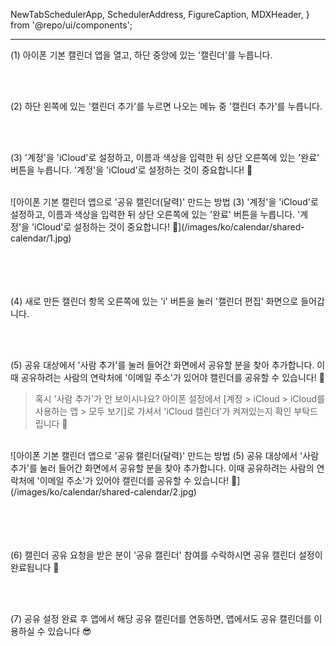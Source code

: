   NewTabSchedulerApp,
  SchedulerAddress,
  FigureCaption,
  MDXHeader,
} from '@repo/ui/components';

---

(1) 아이폰 기본 캘린더 앱을 열고, 하단 중앙에 있는 '캘린더'를 누릅니다.

<br />
<br />

(2) 하단 왼쪽에 있는 '캘린더 추가'를 누르면 나오는 메뉴 중 '캘린더 추가'를 누릅니다.

<br />
<br />

(3) '계정'을 'iCloud'로 설정하고, 이름과 색상을 입력한 뒤 상단 오른쪽에 있는 '완료' 버튼을 누릅니다. '계정'을 'iCloud'로 설정하는 것이 중요합니다! 📌

<br />

<FigureCaption caption="'계정'을 'iCloud'로 설정하는 것이 중요합니다! 📌">
  ![아이폰 기본 캘린더 앱으로 '공유 캘린더(달력)' 만드는 방법 (3) '계정'을
  'iCloud'로 설정하고, 이름과 색상을 입력한 뒤 상단 오른쪽에 있는 '완료' 버튼을
  누릅니다. '계정'을 'iCloud'로 설정하는 것이 중요합니다!
  📌](/images/ko/calendar/shared-calendar/1.jpg)
</FigureCaption>

<br />
<br />
<br />
<br />
<br />

(4) 새로 만든 캘린더 항목 오른쪽에 있는 'i' 버튼을 눌러 '캘린더 편집' 화면으로 들어갑니다.

<br />
<br />

(5) 공유 대상에서 '사람 추가'를 눌러 들어간 화면에서 공유할 분을 찾아 추가합니다. 이때 공유하려는 사람의 연락처에 '이메일 주소'가 있어야 캘린더를 공유할 수 있습니다! 📌

> 혹시 '사람 추가'가 안 보이시나요? 아이폰 설정에서 [계정 > iCloud > iCloud를 사용하는 앱 > 모두 보기]로 가셔서 'iCloud 캘린더'가 켜져있는지 확인 부탁드립니다 🙏

<br />

<FigureCaption caption="공유 대상에서 '사람 추가'를 눌러 들어간 화면에서 공유할 분을 찾아 추가합니다.">
  ![아이폰 기본 캘린더 앱으로 '공유 캘린더(달력)' 만드는 방법 (5) 공유 대상에서
  '사람 추가'를 눌러 들어간 화면에서 공유할 분을 찾아 추가합니다. 이때
  공유하려는 사람의 연락처에 '이메일 주소'가 있어야 캘린더를 공유할 수 있습니다!
  📌](/images/ko/calendar/shared-calendar/2.jpg)
</FigureCaption>

<br />
<br />
<br />
<br />
<br />

(6) 캘린더 공유 요청을 받은 분이 '공유 캘린더' 참여를 수락하시면 공유 캘린더 설정이 완료됩니다 🙌

<br />
<br />

(7) 공유 설정 완료 후 <NewTabSchedulerApp locale='ko' /> 앱에서 해당 공유 캘린더를 연동하면, <NewTabSchedulerApp locale='ko' /> 앱에서도 공유 캘린더를 이용하실 수 있습니다 😎
